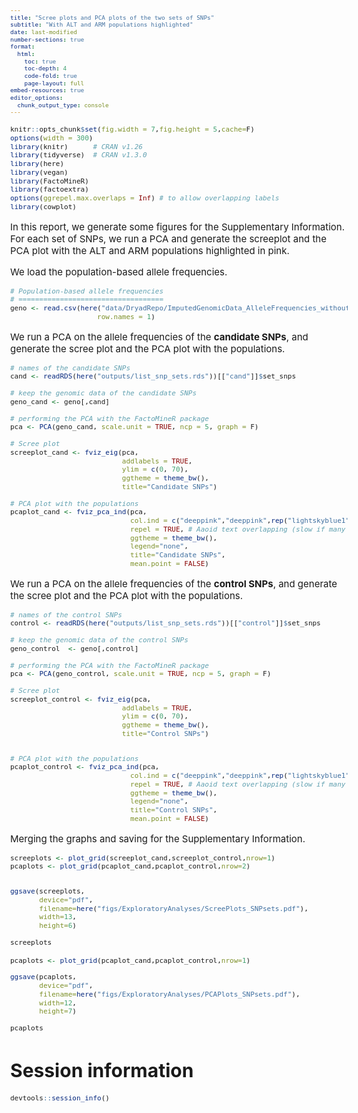 ```yaml
---
title: "Scree plots and PCA plots of the two sets of SNPs"
subtitle: "With ALT and ARM populations highlighted"
date: last-modified
number-sections: true
format: 
  html:
    toc: true
    toc-depth: 4
    code-fold: true
    page-layout: full
embed-resources: true
editor_options: 
  chunk_output_type: console
---
```


<style type="text/css">
body {
   font-size: 15px;
}
code.r{
  font-size: 11px;
}
pre {
  font-size: 11px
}

table {
  font-size: 10px
}
</style>

```r
knitr::opts_chunk$set(fig.width = 7,fig.height = 5,cache=F)
options(width = 300)
library(knitr)      # CRAN v1.26
library(tidyverse)  # CRAN v1.3.0
library(here)
library(vegan)
library(FactoMineR)
library(factoextra)
options(ggrepel.max.overlaps = Inf) # to allow overlapping labels
library(cowplot)
```

In this report, we generate some figures for the Supplementary Information. For each set of SNPs, we run a PCA and generate the screeplot and the PCA plot with the ALT and ARM populations highlighted in pink.

We load the population-based allele frequencies.

```r
# Population-based allele frequencies
# ===================================
geno <- read.csv(here("data/DryadRepo/ImputedGenomicData_AlleleFrequencies_withoutmaf.csv"),
                     row.names = 1)
```

We run a PCA on the allele frequencies of the **candidate SNPs**, and generate the scree plot and the PCA plot with the populations.

```r
# names of the candidate SNPs
cand <- readRDS(here("outputs/list_snp_sets.rds"))[["cand"]]$set_snps

# keep the genomic data of the candidate SNPs
geno_cand <- geno[,cand]

# performing the PCA with the FactoMineR package
pca <- PCA(geno_cand, scale.unit = TRUE, ncp = 5, graph = F)

# Scree plot
screeplot_cand <- fviz_eig(pca, 
                           addlabels = TRUE, 
                           ylim = c(0, 70),
                           ggtheme = theme_bw(),
                           title="Candidate SNPs")

# PCA plot with the populations
pcaplot_cand <- fviz_pca_ind(pca, 
                             col.ind = c("deeppink","deeppink",rep("lightskyblue1",32)), # ARM and ALT in pink
                             repel = TRUE, # Aaoid text overlapping (slow if many points)
                             ggtheme = theme_bw(),
                             legend="none",
                             title="Candidate SNPs",
                             mean.point = FALSE)
```

We run a PCA on the allele frequencies of the **control SNPs**, and generate the scree plot and the PCA plot with the populations.

```r
# names of the control SNPs
control <- readRDS(here("outputs/list_snp_sets.rds"))[["control"]]$set_snps

# keep the genomic data of the control SNPs
geno_control  <- geno[,control]

# performing the PCA with the FactoMineR package
pca <- PCA(geno_control, scale.unit = TRUE, ncp = 5, graph = F)

# Scree plot
screeplot_control <- fviz_eig(pca, 
                           addlabels = TRUE, 
                           ylim = c(0, 70),
                           ggtheme = theme_bw(),
                           title="Control SNPs")


# PCA plot with the populations
pcaplot_control <- fviz_pca_ind(pca, 
                             col.ind = c("deeppink","deeppink",rep("lightskyblue1",32)), # ARM and ALT in pink
                             repel = TRUE, # Aaoid text overlapping (slow if many points)
                             ggtheme = theme_bw(),
                             legend="none",
                             title="Control SNPs",
                             mean.point = FALSE)
```

Merging the graphs and saving for the Supplementary Information.

```r
screeplots <- plot_grid(screeplot_cand,screeplot_control,nrow=1)
pcaplots <- plot_grid(pcaplot_cand,pcaplot_control,nrow=2)


ggsave(screeplots,
       device="pdf",
       filename=here("figs/ExploratoryAnalyses/ScreePlots_SNPsets.pdf"),
       width=13,
       height=6)

screeplots
```


```r
pcaplots <- plot_grid(pcaplot_cand,pcaplot_control,nrow=1)

ggsave(pcaplots,
       device="pdf",
       filename=here("figs/ExploratoryAnalyses/PCAPlots_SNPsets.pdf"),
       width=12,
       height=7)

pcaplots
```


# Session information

```r
devtools::session_info()
```
